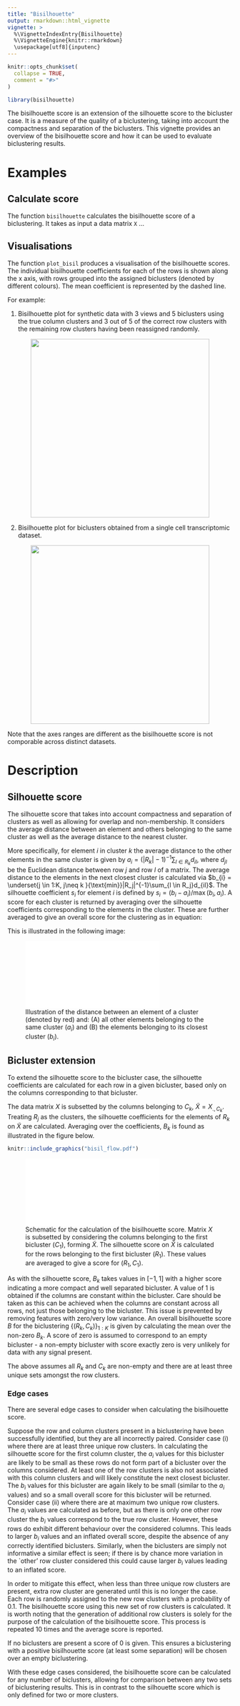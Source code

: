 ```yaml
---
title: "Bisilhouette"
output: rmarkdown::html_vignette
vignette: >
  %\VignetteIndexEntry{Bisilhouette}
  %\VignetteEngine{knitr::rmarkdown}
  \usepackage[utf8]{inputenc}
---
```


```r
knitr::opts_chunk$set(
  collapse = TRUE,
  comment = "#>"
)
```

```r
library(bisilhouette)
```


The bisilhouette score is an extension of the silhouette score to the bicluster case. It is a measure of the quality of a biclustering, taking into account the compactness and separation of the biclusters. This vignette provides an overview of the bisilhouette score and how it can be used to evaluate biclustering results.

# Examples 

## Calculate score
The function `bisilhouette` calculates the bisilhouette score of a biclustering. It takes as input a data matrix `X` ...

## Visualisations
The function `plot_bisil` produces a visualisation of the bisilhouette scores.  The individual bisilhouette coefficients for each of the rows is shown along the x axis, with rows grouped into the assigned biclusters (denoted by different colours). The mean coefficient is represented by the dashed line. 

For example:

1. Bisilhouette plot for synthetic data with 3 views and 5 biclusters using the true column clusters and 3 out of 5 of the correct row clusters with the remaining row clusters having been reassigned randomly.  

<p align="center">
  <img src="vignettes/shuffled_bisil_plot.png" width="400"/>
</p>

2. Bisilhouette plot for biclusters obtained from a single cell transcriptomic dataset. 

<p align="center">
  <img src="vignettes/sc_bisil_plot.png" width="400"/>
</p>

Note that the axes ranges are different as the bisilhouette score is not comporable across distinct datasets.

# Description

## Silhouette score
The silhouette score \citep{sil} that takes into account compactness and separation of clusters as well as allowing for overlap and non-membership. It considers the average distance between an element and others belonging to the same cluster as well as the average distance to the nearest cluster. 

More specifically, for element $i$ in cluster $k$ the average distance to the other elements in the same cluster is given by $a_{i} =(|R_k|-1)^{-1} \sum_{l \in R_k}d_{il}$, where $d_{jl}$ be the Euclidean distance between row $j$ and row $l$ of a matrix. The average distance to the elements in the next closest cluster is calculated via $b_{i} = \underset{j \in 1:K, j\neq k }{\text{min}}|R_j|^{-1}\sum_{l \in R_j}d_{il}$. The silhouette coefficient $s_{i}$ for element $i$ is defined by $s_{i} =(b_{i} - a_{i})/\operatorname{max}(b_{i},a_{i})$.  A score for each cluster is returned by averaging over the silhouette coefficients corresponding to the elements in the cluster. These are further averaged to give an overall score for the clustering as in equation:
\begin{equation}\label{eq:sil}
    S = \frac{1}{K}\sum_{k=1}^{K}\frac{1}{n_k}\sum_{i\in R_k}s_{i}
\end{equation}

This is illustrated in the following image: 

![Illustration of the distance between an element of a cluster (denoted by red) and: (A) all other elements belonging to the same cluster ($a_i$) and (B) the elements belonging to its closest cluster ($b_i$).](sil_image.pdf)

## Bicluster extension
To extend the silhouette score to the bicluster case, the silhouette coefficients are calculated for each row in a given bicluster, based only on the columns corresponding to that bicluster. 

The data matrix $X$ is subsetted by the columns belonging to $C_k$, $\tilde{X}=X_{.,C_k}$. Treating ${R_j}$ as the clusters, the silhouette coefficients for the elements of $R_k$ on $\tilde{X}$ are calculated. Averaging over the coefficients, $B_k$ is found as illustrated in the figure below.


```r
knitr::include_graphics("bisil_flow.pdf")
```

![Schematic for the calculation of the bisilhouette score. Matrix $X$ is subsetted by considering the columns belonging to the first bicluster ($C_1$), forming $\tilde{X}$. The silhouette score on $\tilde{X}$ is calculated for the rows belonging to the first bicluster ($R_1$). These values are averaged to give a score for $(R_1, C_1)$.](bisil_flow.pdf)

As with the silhouette score, $B_k$ takes values in $[-1,1]$ with a higher score indicating a more compact and well separated bicluster. A value of 1 is obtained if the columns are constant within the bicluster. Care should be taken as this can be achieved when the columns are constant across all rows, not just those belonging to the bicluster. This issue is prevented by removing features with zero/very low variance. An overall bisilhouette score $B$ for the biclustering $\{(R_k,C_k)\}_{1:K}$ is given by calculating the mean over the non-zero $B_k$. A score of zero is assumed to correspond to an empty bicluster - a non-empty bicluster with score exactly zero is very unlikely for data with any signal present.

The above assumes all $R_k$ and $C_k$ are non-empty and there are at least three unique sets amongst the row clusters. 

### Edge cases
There are several edge cases to consider when calculating the bisilhouette score.

Suppose the row and column clusters present in a biclustering have been successfully identified, but they are all incorrectly paired. Consider case (i) where there are at least three unique row clusters. In calculating the silhouette score for the first column cluster, the $a_i$ values for this bicluster are likely to be small as these rows do not form part of a bicluster over the columns considered. At least one of the row clusters is also not associated with this column clusters and will likely constitute the next closest bicluster. The $b_i$ values for this bicluster are again likely to be small (similar to the $a_i$ values) and so a small overall score for this bicluster will be returned. Consider case (ii) where there are at maximum two unique row clusters. The $a_i$ values are calculated as before, but as there is only one other row cluster the $b_i$ values correspond to the true row cluster. However, these rows do exhibit different behaviour over the considered columns. This leads to larger $b_i$ values and an inflated overall score, despite the absence of any correctly identified biclusters. Similarly, when the biclusters are simply not informative a similar effect is seen; if there is by chance more variation in the `other' row cluster considered this could cause larger $b_i$ values leading to an inflated score. 

In order to mitigate this effect, when less than three unique row clusters are present, extra row cluster are generated until this is no longer the case.  Each row is randomly assigned to the new row clusters with a probability of $0.1$. The bisilhouette score using this new set of row clusters is calculated. It is worth noting that the generation of additional row clusters is solely for the purpose of the calculation of the bisilhouette score. This process is repeated $10$ times and the average score is reported.

If no biclusters are present a score of 0 is given. This ensures a biclustering with a positive bisilhouette score (at least some separation) will be chosen over an empty biclustering. 

With these edge cases considered, the bisilhouette score can be calculated for any number of biclusters, allowing for comparison between any two sets of biclustering results. This is in contrast to the silhouette score which is only defined for two or more clusters.

